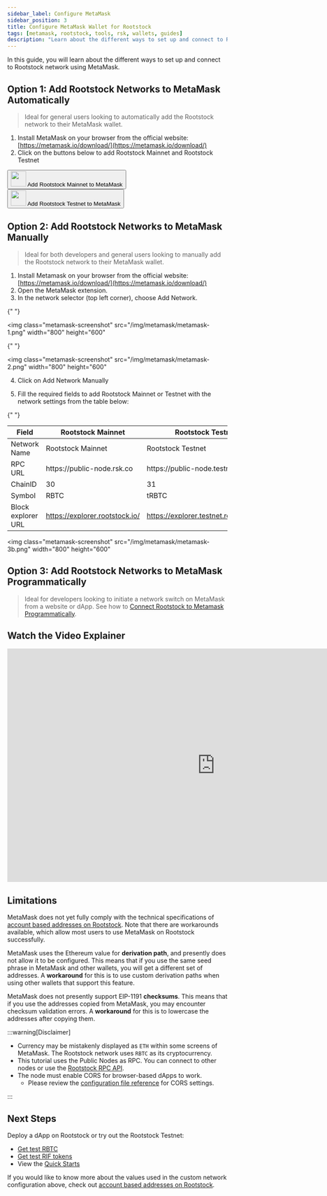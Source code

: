 ```yaml
---
sidebar_label: Configure MetaMask
sidebar_position: 3
title: Configure MetaMask Wallet for Rootstock
tags: [metamask, rootstock, tools, rsk, wallets, guides]
description: "Learn about the different ways to set up and connect to Rootstock networks using a MetaMask Wallet"
---
```



In this guide, you will learn about the different ways to set up and connect to Rootstock network using MetaMask.

## Option 1: Add Rootstock Networks to MetaMask Automatically

> Ideal for general users looking to automatically add the Rootstock network to their MetaMask wallet.

1. Install MetaMask on your browser from the official website: [https://metamask.io/download/](https://metamask.io/download/)
2. Click on the buttons below to add Rootstock Mainnet and Rootstock Testnet

<WrappedAddNetworkButtons />

<div class="container">
  <div class="row">
    <div class="col col--6">
      <div class="col-demo">
        <button id="add-network-button-mainnet" class="btn">
          <span class>
            <div class="flex items-center text-10 px-1">
              <img class="mr-1" width="35" src="/img/metamask/metamask.svg"></img>
              Add Rootstock Mainnet to MetaMask
            </div>
          </span>
        </button>
      </div>
    </div>
    <div class="col col--6">
      <div class="col-demo">
        <button id="add-network-button-testnet" class="btn">
          <span class>
            <div class="flex items-center text-10 px-1">
              <img class="mr-1" width="35" src="/img/metamask/metamask.svg"></img>
              Add Rootstock Testnet to MetaMask
            </div>
          </span>
        </button>
      </div>
    </div>
  </div>
</div>

## Option 2: Add Rootstock Networks to MetaMask Manually

> Ideal for both developers and general users looking to manually add the Rootstock network to their MetaMask wallet.

1. Install Metamask on your browser from the official website: [https://metamask.io/download/](https://metamask.io/download/)
2. Open the MetaMask extension.
3. In the network selector (top left corner), choose Add Network.

{" "}

<img
  class="metamask-screenshot"
  src="/img/metamask/metamask-1.png"
  width="800"
  height="600"
></img>

{" "}

<img
  class="metamask-screenshot"
  src="/img/metamask/metamask-2.png"
  width="800"
  height="600"
></img>

4. Click on Add Network Manually

5. Fill the required fields to add Rootstock Mainnet or Testnet with the network settings from the table below:

{" "}

<table class="table">
  <thead>
    <tr>
      <th scope="col">Field</th>
      <th scope="col">Rootstock Mainnet</th>
      <th scope="col">Rootstock Testnet</th>
    </tr>
  </thead>
  <tbody>
    <tr>
      <td>Network Name</td>
      <td>Rootstock Mainnet</td>
      <td>Rootstock Testnet</td>
    </tr>
    <tr>
      <td>RPC URL</td>
      <td>https://public-node.rsk.co</td>
      <td>https://public-node.testnet.rsk.co</td>
    </tr>
    <tr>
      <td>ChainID</td>
      <td>30</td>
      <td>31</td>
    </tr>
    <tr>
      <td>Symbol</td>
      <td>RBTC</td>
      <td>tRBTC</td>
    </tr>
    <tr>
      <td>Block explorer URL</td>
      <td>
        <a href="https://explorer.rootstock.io/" target="_blank">
          https://explorer.rootstock.io/
        </a>
      </td>
      <td>
        <a href="https://explorer.testnet.rootstock.io/" target="_blank">
          https://explorer.testnet.rootstock.io/
        </a>
      </td>
    </tr>
  </tbody>
</table>

<img
  class="metamask-screenshot"
  src="/img/metamask/metamask-3b.png"
  width="800"
  height="600"
></img>

## Option 3: Add Rootstock Networks to MetaMask Programmatically

> Ideal for developers looking to initiate a network switch on MetaMask from a website or dApp.
> See how to [Connect Rootstock to Metamask Programmatically](/resources/tutorials/rootstock-metamask/).

## Watch the Video Explainer

<div class="video-container">
  <iframe
    width="949"
    height="534"
    src="https://youtube.com/embed/VyPewQoWhn0"
    frameborder="0"
    allow="accelerometer; autoplay; encrypted-media; gyroscope; picture-in-picture"
    allowfullscreen
  ></iframe>
</div>

## Limitations

MetaMask does not yet fully comply with the technical specifications
of [account based addresses on Rootstock](/concepts/account-based-addresses/).
Note that there are workarounds available,
which allow most users to use MetaMask on Rootstock successfully.

MetaMask uses the Ethereum value for **derivation path**,
and presently does not allow it to be configured.
This means that if you use the same seed phrase in MetaMask and other wallets,
you will get a different set of addresses.
A **workaround** for this is to use custom derivation paths
when using other wallets that support this feature.

MetaMask does not presently support EIP-1191 **checksums**.
This means that if you use the addresses copied from MetaMask,
you may encounter checksum validation errors.
A **workaround** for this is to lowercase the addresses after copying them.

:::warning[Disclaimer]

- Currency may be mistakenly displayed as `ETH` within some screens of MetaMask.
  The Rootstock network uses `RBTC` as its cryptocurrency.
- This tutorial uses the Public Nodes as RPC. You can connect to other nodes or use the [Rootstock RPC API](/developers/rpc-api/).
- The node must enable CORS for browser-based dApps to work.
  - Please review the [configuration file reference](/node-operators/setup/configuration/) for CORS settings.

:::

## Next Steps

Deploy a dApp on Rootstock or try out the Rootstock Testnet:

- [Get test RBTC](https://faucet.rootstock.io)
- [Get test RIF tokens](https://faucet.rifos.org)
- View the [Quick Starts](/developers/quickstart/)

If you would like to know more about the values used in the
custom network configuration above, check out
[account based addresses on Rootstock](/concepts/account-based-addresses/).
